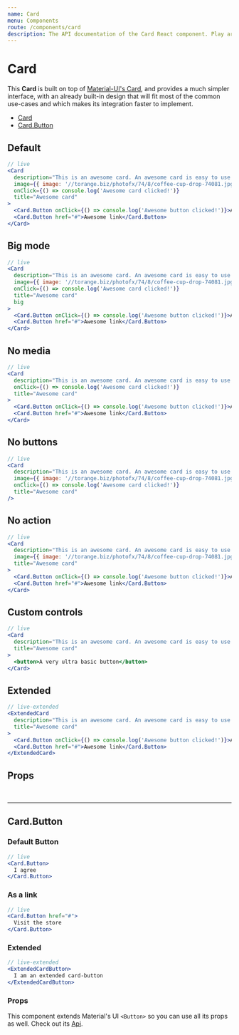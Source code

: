 ```yaml
---
name: Card
menu: Components
route: /components/card
description: The API documentation of the Card React component. Play around with demos and check out its props.
---
```



# Card

This **Card** is built on top of [Material-UI's Card](https://material-ui.com/components/cards/), and provides a much simpler interface, with an already built-in
design that will fit most of the common use-cases and which makes its integration faster to implement.

- [Card](/components/card/#)
- [Card.Button](/components/card/#cookiesbanner-button)

## Default

```jsx
// live
<Card
  description="This is an awesome card. An awesome card is easy to use and only have a few props so you can implement it very quickly, while you can still customize its colors. Did you know this component is built on top of material-ui's Card ?"
  image={{ image: '//torange.biz/photofx/74/8/coffee-cup-drop-74081.jpg' }}
  onClick={() => console.log('Awesome card clicked!')}
  title="Awesome card"
>
  <Card.Button onClick={() => console.log('Awesome button clicked!')}>Awesome button</Card.Button>
  <Card.Button href="#">Awesome link</Card.Button>
</Card>
```

## Big mode

```jsx
// live
<Card
  description="This is an awesome card. An awesome card is easy to use and only have a few props so you can implement it very quickly, while you can still customize its colors. Did you know this component is built on top of material-ui's Card ?"
  image={{ image: '//torange.biz/photofx/74/8/coffee-cup-drop-74081.jpg' }}
  onClick={() => console.log('Awesome card clicked!')}
  title="Awesome card"
  big
>
  <Card.Button onClick={() => console.log('Awesome button clicked!')}>Awesome button</Card.Button>
  <Card.Button href="#">Awesome link</Card.Button>
</Card>
```

## No media

```jsx
// live
<Card
  description="This is an awesome card. An awesome card is easy to use and only have a few props so you can implement it very quickly, while you can still customize its colors. Did you know this component is built on top of material-ui's Card ?"
  onClick={() => console.log('Awesome card clicked!')}
  title="Awesome card"
>
  <Card.Button onClick={() => console.log('Awesome button clicked!')}>Awesome button</Card.Button>
  <Card.Button href="#">Awesome link</Card.Button>
</Card>
```

## No buttons

```jsx
// live
<Card
  description="This is an awesome card. An awesome card is easy to use and only have a few props so you can implement it very quickly, while you can still customize its colors. Did you know this component is built on top of material-ui's Card ?"
  image={{ image: '//torange.biz/photofx/74/8/coffee-cup-drop-74081.jpg' }}
  onClick={() => console.log('Awesome card clicked!')}
  title="Awesome card"
/>
```

## No action

```jsx
// live
<Card
  description="This is an awesome card. An awesome card is easy to use and only have a few props so you can implement it very quickly, while you can still customize its colors. Did you know this component is built on top of material-ui's Card ?"
  image={{ image: '//torange.biz/photofx/74/8/coffee-cup-drop-74081.jpg' }}
  title="Awesome card"
>
  <Card.Button onClick={() => console.log('Awesome button clicked!')}>Awesome button</Card.Button>
  <Card.Button href="#">Awesome link</Card.Button>
</Card>
```

## Custom controls

```jsx
// live
<Card
  description="This is an awesome card. An awesome card is easy to use and only have a few props so you can implement it very quickly, while you can still customize its colors. Did you know this component is built on top of material-ui's Card ?"
  title="Awesome card"
>
  <button>A very ultra basic button</button>
</Card>
```

## Extended

```jsx
// live-extended
<ExtendedCard
  description="This is an awesome card. An awesome card is easy to use and only have a few props so you can implement it very quickly, while you can still customize its colors. Did you know this component is built on top of material-ui's Card ?"
  title="Awesome card"
>
  <Card.Button onClick={() => console.log('Awesome button clicked!')}>Awesome button</Card.Button>
  <Card.Button href="#">Awesome link</Card.Button>
</ExtendedCard>
```

## Props

<Props of="Card" />

<br />
<hr />

## Card.Button

### Default Button

```jsx
// live
<Card.Button>
  I agree
</Card.Button>
```

### As a link

```jsx
// live
<Card.Button href="#">
  Visit the store
</Card.Button>
```

### Extended

```jsx
// live-extended
<ExtendedCardButton>
  I am an extended card-button
</ExtendedCardButton>
```

### Props

This component extends Material's UI `<Button>` so you can use all its props as well. Check out its [Api](https://material-ui.com/api/button/).

<Props of="Card.Button" />